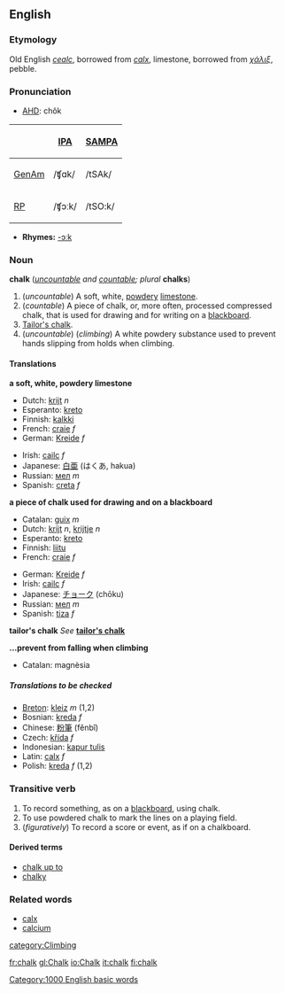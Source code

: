 {{wikipedia}}
==English==
===Etymology===
Old English ''[[cealc]]'', borrowed from {{L.}} ''[[calx#Latin|calx]]'', limestone, borrowed from {{Gr.}} ''[[χάλιξ]]'', pebble.

===Pronunciation===
*[[w:AHD|AHD]]: chôk

{| border=1 cellpadding=5
! !! [[w:International Phonetic Alphabet|IPA]] !! [[w:SAMPA|SAMPA]]
|-
! [[GenAm]]
| /ʧɑk/ || /tSAk/
|-
! [[RP]]
| /ʧɔːk/ || /tSO:k/
|}

*'''Rhymes:''' [[Rhymes:English:-ɔːk|-ɔːk]]

===Noun===
'''chalk''' (''[[uncountable]] and [[countable]]; plural'' '''chalks''')

#(''uncountable'') A soft, white, [[powdery]] [[limestone]].
#(''countable'') A piece of chalk, or, more often, processed compressed chalk, that is used for drawing and for writing on a [[blackboard]].
#[[Tailor's chalk]].
#(''uncountable'') (''climbing'') A white powdery substance used to prevent hands slipping from holds when climbing.<!--Isn't this the same as the first def?-->

====Translations====

'''a soft, white, powdery limestone'''
{{top}}
*Dutch: [[krijt]] ''n''
*Esperanto: [[kreto]]
*Finnish: [[kalkki]]
*French: [[craie]] ''f''
*German: [[Kreide]] ''f''
{{mid}}
*Irish: [[cailc]] ''f''
*Japanese: [[白亜]] (はくあ, hakua)
*Russian: [[мел]] ''m''
*Spanish: [[creta]] ''f''
{{bottom}}

'''a piece of chalk used for drawing and on a blackboard'''
{{top}}
*Catalan: [[guix]] ''m''
*Dutch: [[krijt]] ''n'', [[krijtje]] ''n''
*Esperanto: [[kreto]]
*Finnish: [[liitu]]
*French: [[craie]] ''f''
{{mid}}
*German: [[Kreide]] ''f''
*Irish: [[cailc]] ''f''
*Japanese: [[チョーク]] (chōku)
*Russian: [[мел]] ''m''
*Spanish: [[tiza]] ''f''
{{bottom}}

'''tailor's chalk'''
''See'' '''[[tailor's chalk]]'''

'''...prevent from falling when climbing'''
*Catalan: magnèsia

=====Translations to be checked=====
<!--Remove this section once all of the translations below have been moved into the tables above.-->
{{checktrans}}

*[[Breton]]: [[kleiz]] ''m'' (1,2)
*Bosnian: [[kreda]] ''f''
*Chinese: [[粉筆]] (fěnbǐ)
*Czech: [[křída]] ''f''
*Indonesian: [[kapur tulis]]
*Latin: [[calx#Latin|calx]] ''f''
*Polish: [[kreda]] ''f'' (1,2)

===Transitive verb===
{{en-infl-reg-consonant|chalk||}}

#To record something, as on a [[blackboard]], using chalk.
#To use powdered chalk to mark the lines on a playing field.
#(''figuratively'') To record a score or event, as if on a chalkboard.

====Derived terms====
*[[chalk up to]]
*[[chalky]]

===Related words===
*[[calx]]
*[[calcium]]

[[category:Climbing]]
[[Category:1000 English basic words]]

[[fr:chalk]]
[[gl:Chalk]]
[[io:Chalk]]
[[it:chalk]]
[[fi:chalk]]